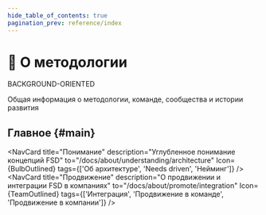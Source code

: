 ```yaml
---
hide_table_of_contents: true
pagination_prev: reference/index
---
```


# 🍰 О методологии

<span class="badge badge--violet margin-bottom--md">BACKGROUND-ORIENTED</span>

<p class="summary">
Общая информация о методологии, команде, сообщества и истории развития
</p>

## Главное {#main}


<NavCard
    title="Миссия" 
    description="Цели и ограничения методологии"
    to="/docs/about/mission"
    Icon={TrophyOutlined}
/>
<NavCard
    title="Мотивация" 
    description="Причины создания и развития методологии"
    to="/docs/about/motivation"
    Icon={StarOutlined}
/>
<NavCard
    title="Понимание" 
    description="Углубленное понимание концепций FSD"
    to="/docs/about/understanding/architecture"
    Icon={BulbOutlined}
    tags={['Об архитектуре', 'Needs driven', 'Нейминг']}
/>
<NavCard
    title="Продвижение" 
    description="О продвижении и интеграции FSD в компаниях"
    to="/docs/about/promote/integration"
    Icon={TeamOutlined}
    tags={['Интеграция', 'Продвижение в команде', 'Продвижение в компании']}
/>
